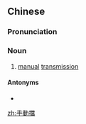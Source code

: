 ==Chinese==
{{zh-forms|s=手动挡|type=21}}

===Pronunciation===
{{zh-pron
|m=shǒudòngdǎng
|cat=n
}}

===Noun===
{{zh-noun}}

# [[manual]] [[transmission]]

====Antonyms====
* {{zh-l|自動擋}}

[[zh:手動擋]]